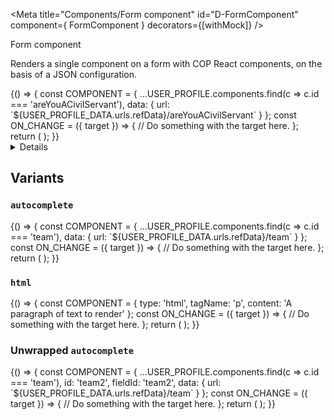 <!-- Global imports -->

<!-- Local imports -->

<!-- JSON documents -->

<Meta title="Components/Form component" id="D-FormComponent" component={ FormComponent } decorators={[withMock]} />

<Heading size="xl" caption="Components">Form component</Heading>

Renders a single component on a form with <Link href="https://ukhomeoffice.github.io/cop-react-components/?path=/docs/d-alert--default-story">COP React components</Link>,
on the basis of a <Link href="/?path=/docs/f-json-component">JSON</Link> configuration.

<Canvas withToolbar>
  <Story name="Default" parameters={{
    mockData: [
      {
        url: `${USER_PROFILE_DATA.urls.refData}/areYouACivilServant`,
        method: 'GET',
        status: 200,
        response: CIVIL_SERVANT
      },
      {
        url: `${USER_PROFILE_DATA.urls.refData}/grade`,
        method: 'GET',
        status: 200,
        response: GRADE
      },
      {
          url: `${USER_PROFILE_DATA.urls.refData}/location`,
          method: 'GET',
          status: 200,
          response: LOCATION
        },
      {
        url: `${USER_PROFILE_DATA.urls.refData}/team`,
        method: 'GET',
        status: 200,
        response: TEAMS
      }
    ]
  }}>
    {() => {
      const COMPONENT = {
        ...USER_PROFILE.components.find(c => c.id === 'areYouACivilServant'),
        data: {
          url: `${USER_PROFILE_DATA.urls.refData}/areYouACivilServant`
        }
      };
      const ON_CHANGE = ({ target }) => {
        // Do something with the target here.
      };
      return (
        <FormComponent component={COMPONENT} value={''} onChange={ON_CHANGE} />
      );
    }}
  </Story>
</Canvas>

<Details summary="Properties" className="no-indent">
  <ArgsTable of={ FormComponent } />
</Details>


## Variants
### `autocomplete`
<Canvas>
  <Story name="Autocomplete" parameters={{
    mockData: [
      {
        url: `${USER_PROFILE_DATA.urls.refData}/areYouACivilServant`,
        method: 'GET',
        status: 200,
        response: CIVIL_SERVANT
      },
      {
        url: `${USER_PROFILE_DATA.urls.refData}/grade`,
        method: 'GET',
        status: 200,
        response: GRADE
      },
      {
        url: `${USER_PROFILE_DATA.urls.refData}/location`,
        method: 'GET',
        status: 200,
        response: LOCATION
      },
      {
        url: `${USER_PROFILE_DATA.urls.refData}/team`,
        method: 'GET',
        status: 200,
        response: TEAMS
      }
    ]
  }}>
    {() => {
      const COMPONENT = {
        ...USER_PROFILE.components.find(c => c.id === 'team'),
        data: {
          url: `${USER_PROFILE_DATA.urls.refData}/team`
        }
      };
      const ON_CHANGE = ({ target }) => {
        // Do something with the target here.
      };
      return (
        <FormComponent component={COMPONENT} value={''} onChange={ON_CHANGE} />
      );
    }}
  </Story>
</Canvas>

### `html`

<Canvas>
  <Story name="HTML">
    {() => {
      const COMPONENT = { type: 'html', tagName: 'p', content: 'A paragraph of text to render' };
      const ON_CHANGE = ({ target }) => {
        // Do something with the target here.
      };
      return (
        <FormComponent component={COMPONENT} value={''} onChange={ON_CHANGE} />
      );
    }}
  </Story>
</Canvas>

### Unwrapped `autocomplete`
<Canvas>
  <Story name="Unwrapped autocomplete" parameters={{
    mockData: [
      {
        url: `${USER_PROFILE_DATA.urls.refData}/areYouACivilServant`,
        method: 'GET',
        status: 200,
        response: CIVIL_SERVANT
      },
      {
        url: `${USER_PROFILE_DATA.urls.refData}/grade`,
        method: 'GET',
        status: 200,
        response: GRADE
      },
      {
        url: `${USER_PROFILE_DATA.urls.refData}/location`,
        method: 'GET',
        status: 200,
        response: LOCATION
      },
      {
        url: `${USER_PROFILE_DATA.urls.refData}/team`,
        method: 'GET',
        status: 200,
        response: TEAMS
      }
    ]
  }}>
    {() => {
      const COMPONENT = {
        ...USER_PROFILE.components.find(c => c.id === 'team'),
        id: 'team2',
        fieldId: 'team2',
        data: {
          url: `${USER_PROFILE_DATA.urls.refData}/team`
        }
      };
      const ON_CHANGE = ({ target }) => {
        // Do something with the target here.
      };
      return (
        <FormComponent component={COMPONENT} value={''} wrap={false} onChange={ON_CHANGE} />
      );
    }}
  </Story>
</Canvas>
